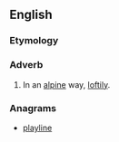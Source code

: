 ==English==

===Etymology===
{{suffix|en|alpine|ly}}

===Adverb===
{{en-adv}}

# In an [[alpine]] way, [[loftily]].

===Anagrams===
* [[playline#English|playline]]